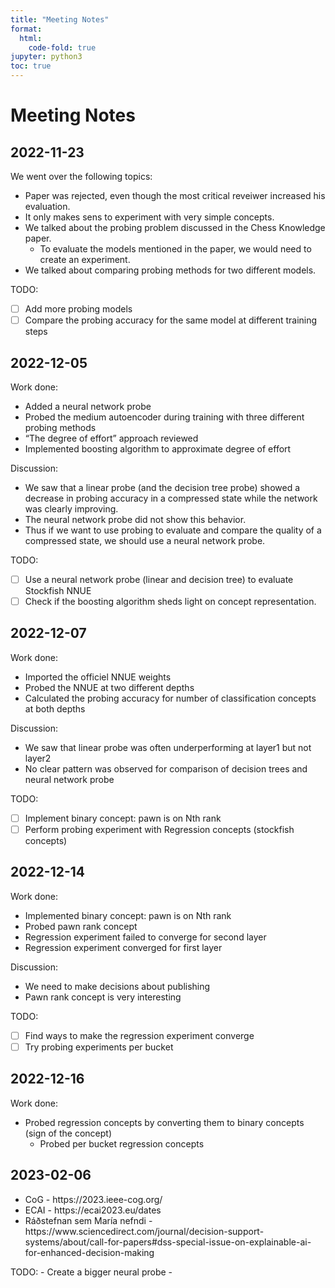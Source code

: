 ```yaml
---
title: "Meeting Notes"
format:
  html:
    code-fold: true
jupyter: python3
toc: true
---
```



# Meeting Notes


## 2022-11-23

We went over the following topics:

- Paper was rejected, even though the most critical reveiwer increased his evaluation.
- It only makes sens to experiment with very simple concepts. 
- We talked about the probing problem discussed in the Chess Knowledge paper. 
    - To evaluate the models mentioned in the paper, we would need to create an experiment.
- We talked about comparing probing methods for two different models. 

TODO:

- [ ] Add more probing models
- [ ] Compare the probing accuracy for the same model at different training steps


## 2022-12-05

Work done:

- Added a neural network probe
- Probed the medium autoencoder during training with three different probing methods
- "The degree of effort" approach reviewed
- Implemented boosting algorithm to approximate degree of effort

Discussion:

- We saw that a linear probe (and the decision tree probe) showed a decrease in probing accuracy in a compressed state while the network was clearly improving. 
- The neural network probe did not show this behavior.
- Thus if we want to use probing to evaluate and compare the quality of a compressed state, we should use a neural network probe.


TODO:

- [ ] Use a neural network probe (linear and decision tree) to evaluate Stockfish NNUE
- [ ] Check if the boosting algorithm sheds light on concept representation.



## 2022-12-07

Work done:

- Imported the officiel NNUE weights 
- Probed the NNUE at two different depths
- Calculated the probing accuracy for number of classification concepts at both depths

Discussion:

- We saw that linear probe was often underperforming at layer1 but not layer2
- No clear pattern was observed for comparison of decision trees and neural network probe

TODO:

- [ ] Implement binary concept: pawn is on Nth rank
- [ ] Perform probing experiment with Regression concepts (stockfish concepts)



## 2022-12-14

Work done:

- Implemented binary concept: pawn is on Nth rank
- Probed pawn rank concept
- Regression experiment failed to converge for second layer
- Regression experiment converged for first layer

Discussion:

- We need to make decisions about publishing 
- Pawn rank concept is very interesting

TODO:

- [ ] Find ways to make the regression experiment converge
- [ ] Try probing experiments per bucket
 

## 2022-12-16

Work done:

- Probed regression concepts by converting them to binary concepts (sign of the concept)
  - Probed per bucket regression concepts


## 2023-02-06


- CoG - https://2023.ieee-cog.org/
- ECAI - https://ecai2023.eu/dates
- Ráðstefnan sem María nefndi - https://www.sciencedirect.com/journal/decision-support-systems/about/call-for-papers#dss-special-issue-on-explainable-ai-for-enhanced-decision-making


TODO:
  - Create a bigger neural probe
  - 